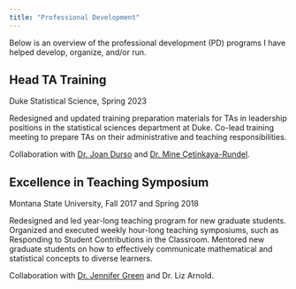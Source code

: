 ```yaml
---
title: "Professional Development"
---
```


Below is an overview of the professional development (PD) programs I have helped develop, organize, and/or run.

## Head TA Training

Duke Statistical Science, Spring 2023

Redesigned and updated training preparation materials for TAs in leadership positions in the statistical sciences department at Duke. Co-lead training meeting to prepare TAs on their administrative and teaching responsibilities.

Collaboration with [Dr. Joan Durso](https://scholars.duke.edu/person/joan.combs.durso) and [Dr. Mine Çetinkaya-Rundel](https://mine-cr.com/).


## Excellence in Teaching Symposium

Montana State University, Fall 2017 and Spring 2018

Redesigned and led year-long teaching program for new graduate students. Organized and executed weekly hour-long teaching symposiums, such as Responding to Student Contributions in the Classroom. Mentored new graduate students on how to effectively communicate mathematical and statistical concepts to diverse learners.

Collaboration with [Dr. Jennifer Green](https://directory.natsci.msu.edu/Directory/Profiles/Person/102588?org=2&group=152) and Dr. Liz Arnold.
